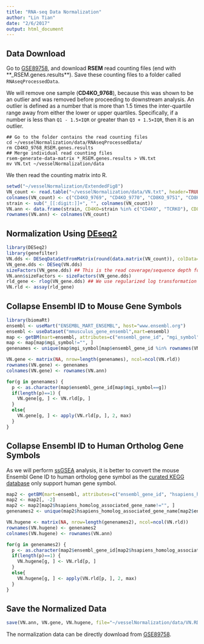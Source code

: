 ```yaml
---
title: "RNA-seq Data Normalization"
author: "Lin Tian"
date: "2/6/2017"
output: html_document
---
```


## Data Download

Go to [GSE89758]( https://www.ncbi.nlm.nih.gov/geo/query/acc.cgi?token=onstcsssvxolxmd&acc=GSE89758), and download **RSEM** read counting files (end with **_RSEM.genes.results**). Save these counting files to a folder called `RNAseqProcessedData`.

We will remove one sample (**CD4KO_9768**), because this was shown to be an outlier and was removed before proceeding to downstream analysis. An outlier is defined as a number that is more than 1.5 times the inter-quartile range away from either the lower or upper quartiles. Speciﬁcally, if a number is less than `Q1 - 1.5×IQR` or greater than `Q3 + 1.5×IQR`, then it is an outlier.

```
## Go to the folder contains the read counting files
cd ~/vesselNormalization/data/RNAseqProcessedData/
rm CD4KO_9768_RSEM.genes.results
## Merge individual read counting files
rsem-generate-data-matrix *_RSEM.genes.results > VN.txt
mv VN.txt ~/vesselNormalization/data
```

We then read the counting matrix into R.

```r
setwd("~/vesselNormalization/ExtendedFig8")
VN_count <- read.table("~/vesselNormalization/data/VN.txt", header=TRUE, sep="\t", row.names=1)
colnames(VN_count) <- c("CD4KO_9769", "CD4KO_9770", "CD8KO_9751", "CD8KO_9752", "CD8KO_9753", "TCRKO_9765", "TCRKO_9766", "TCRKO_9767", "Tie2Cre_9501", "Tie2Cre_9502", "Tie2Cre_9504", "Tie2Cre_H2Abf_9576", "Tie2Cre_H2Abf_9582", "Tie2Cre_H2Abf_9583", "Tie2Cre_H2Abf_9589", "WT_9748", "WT_9749", "WT_9771", "WT_9772")
strain <- sub("_[[:digit:]]+", "", colnames(VN_count))
VN.ann <- data.frame(strain, CD4KO=strain %in% c("CD4KO", "TCRKO"), CD8KO=strain %in% c("CD8KO", "TCRKO"), CD4TActivity=!(strain %in% c("CD4KO", "TCRKO", "Tie2Cre_H2Abf")))
rownames(VN.ann) <- colnames(VN_count)
```

## Normalization Using [DEseq2](https://bioconductor.org/packages/release/bioc/html/DESeq2.html)

```r
library(DESeq2)
library(genefilter)
VN.dds <- DESeqDataSetFromMatrix(round(data.matrix(VN_count)), colData=VN.ann, design=~ CD4TActivity)
VN_gene.dds <- DESeq(VN.dds)
sizeFactors(VN_gene.dds) ## This is the read coverage/sequence depth for each sample
VN.ann$sizeFactors <- sizeFactors(VN_gene.dds)
rld_gene <- rlog(VN_gene.dds) ## We use regularized log transformation (rld)
VN.rld <- assay(rld_gene)
```

## Collapse Ensembl ID to Mouse Gene Symbols

```r
library(biomaRt)
ensembl <- useMart("ENSEMBL_MART_ENSEMBL", host="www.ensembl.org")
ensembl <- useDataset("mmusculus_gene_ensembl",mart=ensembl)
map <- getBM(mart=ensembl, attributes=c("ensembl_gene_id", "mgi_symbol"), filters="ensembl_gene_id", values=rownames(VN.rld))
map <- map[map$mgi_symbol!="", ]
genenames <- unique(map$mgi_symbol[map$ensembl_gene_id %in% rownames(VN.rld)])

VN.gene <- matrix(NA, nrow=length(genenames), ncol=ncol(VN.rld))
rownames(VN.gene) <- genenames
colnames(VN.gene) <- rownames(VN.ann)

for(g in genenames) {
  p <- as.character(map$ensembl_gene_id[map$mgi_symbol==g])
  if(length(p)==1) {
    VN.gene[g, ] <- VN.rld[p, ]
  }
  else{
    VN.gene[g, ] <- apply(VN.rld[p, ], 2, max)
  }
}
```

## Collapse Ensembl ID to Human Ortholog Gene Symbols

As we will perform [ssGSEA](http://www.nature.com/nature/journal/v462/n7269/full/nature08460.html) analysis, it is better to convert the mouse Ensembl Gene ID to human ortholog gene symbol as the [curated KEGG database](http://software.broadinstitute.org/gsea/msigdb/collections.jsp) only support human gene symbol.

```r
map2 <- getBM(mart=ensembl, attributes=c("ensembl_gene_id", "hsapiens_homolog_ensembl_gene", "hsapiens_homolog_associated_gene_name"), filters="ensembl_gene_id", values=rownames(VN.rld))
map2 <- map2[, -2]
map2 <- map2[map2$hsapiens_homolog_associated_gene_name!="", ]
genenames2 <- unique(map2$hsapiens_homolog_associated_gene_name[map2$ensembl_gene_id %in% rownames(VN.rld)])

VN.hugene <- matrix(NA, nrow=length(genenames2), ncol=ncol(VN.rld))
rownames(VN.hugene) <- genenames2
colnames(VN.hugene) <- rownames(VN.ann)

for(g in genenames2) {
  p <- as.character(map2$ensembl_gene_id[map2$hsapiens_homolog_associated_gene_name==g])
  if(length(p)==1) {
    VN.hugene[g, ] <- VN.rld[p, ]
  }
  else{
    VN.hugene[g, ] <- apply(VN.rld[p, ], 2, max)
  }
}
```

## Save the Normalized Data

```r
save(VN.ann, VN.gene, VN.hugene, file="~/vesselNormalization/data/VN.RData")
```

The normalization data can be directly download from [GSE89758]( https://www.ncbi.nlm.nih.gov/geo/query/acc.cgi?token=onstcsssvxolxmd&acc=GSE89758).
